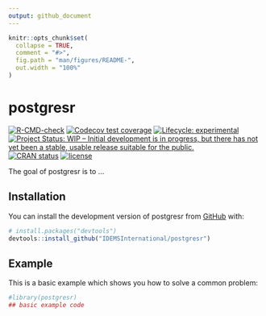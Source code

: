 ```yaml
---
output: github_document
---
```

<!-- README.md is generated from README.Rmd. Please edit that file -->

```r
knitr::opts_chunk$set(
  collapse = TRUE,
  comment = "#>",
  fig.path = "man/figures/README-",
  out.width = "100%"
)
```

# postgresr

<!-- badges: start -->
[![R-CMD-check](https://github.com/IDEMSInternational/postgresr/workflows/R-CMD-check/badge.svg)](https://github.com/IDEMSInternational/postgresr/actions)
[![Codecov test
coverage](https://codecov.io/gh/IDEMSInternational/postgresr/branch/main/graph/badge.svg)](https://app.codecov.io/gh/IDEMSInternational/postgresr?branch=main)
[![Lifecycle:
experimental](https://img.shields.io/badge/lifecycle-experimental-orange.svg)](https://lifecycle.r-lib.org/articles/stages.html#experimental)
[![Project Status: WIP – Initial development is in progress, but there
has not yet been a stable, usable release suitable for the
public.](https://www.repostatus.org/badges/latest/wip.svg)](https://www.repostatus.org/#wip)
[![CRAN
status](https://www.r-pkg.org/badges/version/postgresr)](https://CRAN.R-project.org/package=postgresr)
[![license](https://img.shields.io/badge/license-LGPL%20(%3E=%203)-lightgrey.svg)](https://www.gnu.org/licenses/lgpl-3.0.en.html)
<!-- badges: end -->

The goal of postgresr is to ...

## Installation

You can install the development version of postgresr from [GitHub](https://github.com/) with:

``` r
# install.packages("devtools")
devtools::install_github("IDEMSInternational/postgresr")
```

## Example

This is a basic example which shows you how to solve a common problem:

```r
#library(postgresr)
## basic example code
```
